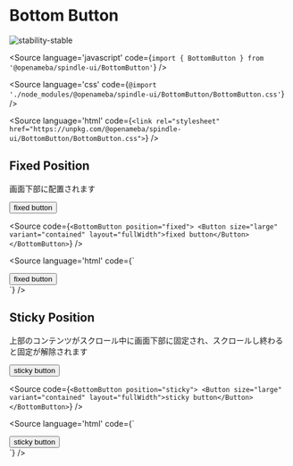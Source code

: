 
# Bottom Button

<Meta title="BottomButton" component={BottomButton} />

![stability-stable](https://img.shields.io/badge/stability-stable-green.svg)

<Source
  language='javascript'
  code={`import { BottomButton } from '@openameba/spindle-ui/BottomButton'`}
/>

<Source
  language='css'
  code={`@import './node_modules/@openameba/spindle-ui/BottomButton/BottomButton.css'`}
/>

<Source
  language='html'
  code={`<link rel="stylesheet" href="https://unpkg.com/@openameba/spindle-ui/BottomButton/BottomButton.css">`}
/>

## Fixed Position
<Description>画面下部に配置されます</Description>

<Preview withSource="open">
  <Story name="Fixed Position">
    <div style={{ ["--BottomButton-z-index"]: 2 }}>
      <BottomButton position="fixed">
        <Button size="large" variant="contained" layout="fullWidth">fixed button</Button>
      </BottomButton>
    </div>
  </Story>
</Preview>

<Source
  code={`
<BottomButton position="fixed">
  <Button size="large" variant="contained" layout="fullWidth">fixed button</Button>
</BottomButton>
  `}
/>

<Source
  language='html'
  code={`
<div class="spui-BottomButton spui-BottomButton--fixed">
  <div class="spui-BottomButton-wrap">
    <button class="spui-Button spui-Button--large spui-Button--contained">fixed button</button>
  </div>
</div>
  `}
/>

## Sticky Position
<Description>上部のコンテンツがスクロール中に画面下部に固定され、スクロールし終わると固定が解除されます</Description>

<Preview withSource="open">
  <Story name="Sticky Position">
    <BottomButton position="sticky">
      <Button size="large" variant="contained" layout="fullWidth">sticky button</Button>
    </BottomButton>
  </Story>
</Preview>

<Source
  code={`
<BottomButton position="sticky">
  <Button size="large" variant="contained" layout="fullWidth">sticky button</Button>
</BottomButton>
  `}
/>

<Source
  language='html'
  code={`
<div class="spui-BottomButton spui-BottomButton--sticky">
  <div class="spui-BottomButton-wrap">
    <button class="spui-Button spui-Button--fullWidth spui-Button--large spui-Button--contained">sticky button</button>
  </div>
</div>
  `}
/>
